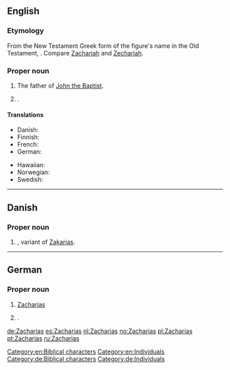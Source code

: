 ==English==

===Etymology===
From the New Testament Greek form of the figure's name in the Old Testament, {{term|||tr=...|Yahweh has remembered|lang=he}}. Compare [[Zachariah]] and [[Zechariah]].

===Proper noun===
{{en-proper noun}}

# The father of [[John the Baptist]]. {{qualifier|biblical character}} 
# {{given name|male|from=Hebrew}}.

====Translations====
{{trans-top|father of John the Baptist}}
* Danish: {{t-|da|Zakarias}}
* Finnish: {{t-|fi|Sakarias}}
* French: {{t-|fr|Zacharie}}
* German: {{t+|de|Zacharias}}
{{trans-mid}}
* Hawaiian: {{tø|haw|Zakaria}}
* Norwegian: {{t-|no|Sakarja}}
* Swedish: {{t-|sv|Sakarias}}
{{trans-bottom}}

{{trans-see|male given name|Zachary}}

[[Category:en:Biblical characters]]
[[Category:en:Individuals]]

----

==Danish==

===Proper noun===
{{head|da|proper noun}}

# {{given name|male|lang=da}}, variant of [[Zakarias]].

----

==German==

===Proper noun===
{{head|de|proper noun}}

# [[#English|Zacharias]] {{qualifier|biblical character}}
# {{given name|male|lang=de}}.

[[Category:de:Biblical characters]]
[[Category:de:Individuals]]

[[de:Zacharias]]
[[es:Zacharias]]
[[nl:Zacharias]]
[[no:Zacharias]]
[[pl:Zacharias]]
[[pt:Zacharias]]
[[ru:Zacharias]]